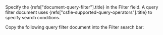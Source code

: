 
Specify the <Ref url="document-query-filter">{refs["document-query-filter"].title}</Ref>
in the <Guilabel>Filter</Guilabel> field. A query filter document uses
<Ref url="csfle-supported-query-operators">{refs["csfle-supported-query-operators"].title}</Ref> to specify
search conditions.

Copy the following query filter document into the
<Guilabel>Filter</Guilabel> search bar:
